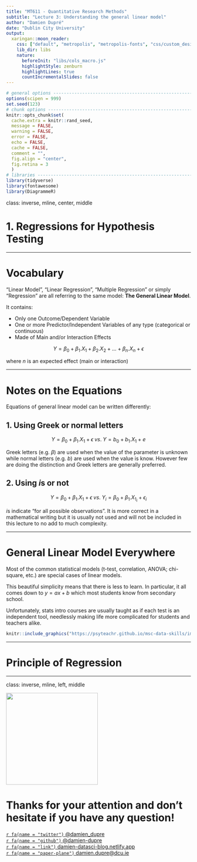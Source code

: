 ```yaml
---
title: "MT611 - Quantitative Research Methods"
subtitle: "Lecture 3: Understanding the general linear model"
author: "Damien Dupré"
date: "Dublin City University"
output:
  xaringan::moon_reader:
    css: ["default", "metropolis", "metropolis-fonts", "css/custom_design.css"]
    lib_dir: libs
    nature:
      beforeInit: "libs/cols_macro.js"
      highlightStyle: zenburn
      highlightLines: true
      countIncrementalSlides: false
---
```


```r
# general options --------------------------------------------------------------
options(scipen = 999)
set.seed(123)
# chunk options ----------------------------------------------------------------
knitr::opts_chunk$set(
  cache.extra = knitr::rand_seed, 
  message = FALSE, 
  warning = FALSE, 
  error = FALSE, 
  echo = FALSE,
  cache = FALSE,
  comment = "", 
  fig.align = "center", 
  fig.retina = 3
  )
# libraries --------------------------------------------------------------------
library(tidyverse)
library(fontawesome)
library(DiagrammeR)
```

class: inverse, mline, center, middle

# 1. Regressions for Hypothesis Testing

---

# Vocabulary

"Linear Model", "Linear Regression", "Multiple Regression" or simply "Regression" are all referring to the same model: **The General Linear Model**.

It contains:

- Only one Outcome/Dependent Variable
- One or more Predictor/Independent Variables of any type (categorical or continuous)
- Made of Main and/or Interaction Effects

$$Y = \beta_{0} + \beta_{1} . X_{1} + \beta_{2} . X_{2} + ... + \beta_{n} . X_{n} + \epsilon$$

where $n$ is an expected effect (main or interaction)

---

# Notes on the Equations

Equations of general linear model can be written differently:

## 1. Using Greek or normal letters

$$Y = \beta_{0} + \beta_{1} . X_{1} + \epsilon \; vs. \; Y = b_{0} + b_{1} . X_{1} + e$$

Greek letters (e.g. $\beta$) are used when the value of the parameter is unknown while normal letters (e.g. $b$) are used when the value is know. However few are doing the distinction and Greek letters are generally preferred.

## 2. Using $i$s or not

$$Y = \beta_{0} + \beta_{1} . X_{1} + \epsilon \; vs. \; Y_{i} = \beta_{0} + \beta_{1} . X_{1_{i}} + \epsilon_{i}$$

$i$s indicate "for all possible observations". It is more correct in a mathematical writing but it is usually not used and will not be included in this lecture to no add to much complexity. 

---

# General Linear Model Everywhere

Most of the common statistical models (t-test, correlation, ANOVA; chi-square, etc.) are special cases of linear models.

This beautiful simplicity means that there is less to learn. In particular, it all comes down to $y = ax + b$ which most students know from secondary school. 

Unfortunately, stats intro courses are usually taught as if each test is an independent tool, needlessly making life more complicated for students and teachers alike.

```r
knitr::include_graphics("https://psyteachr.github.io/msc-data-skills/images/memes/glm_meme.pngv  ")
```

---

# Principle of Regression



---
class: inverse, mline, left, middle

<img class="circle" src="https://github.com/damien-dupre.png" width="250px"/>

# Thanks for your attention and don't hesitate if you have any question!

[`r fa(name = "twitter")` @damien_dupre](http://twitter.com/damien_dupre)  
[`r fa(name = "github")` @damien-dupre](http://github.com/damien-dupre)  
[`r fa(name = "link")` damien-datasci-blog.netlify.app](https://damien-datasci-blog.netlify.app)  
[`r fa(name = "paper-plane")` damien.dupre@dcu.ie](mailto:damien.dupre@dcu.ie)
